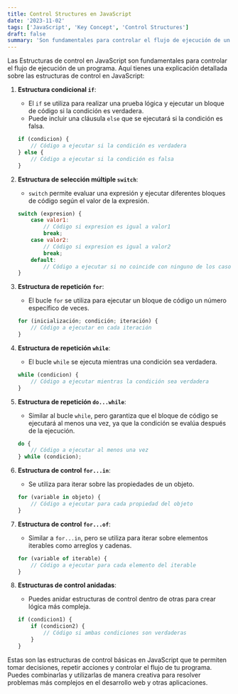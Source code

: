 ```yaml
---
title: Control Structures en JavaScript
date: '2023-11-02'
tags: ['JavaScript', 'Key Concept', 'Control Structures']
draft: false
summary: 'Son fundamentales para controlar el flujo de ejecución de un programa.'
---
```


Las Estructuras de control en JavaScript son fundamentales para controlar el flujo de ejecución de un programa. Aquí tienes una explicación detallada sobre las estructuras de control en JavaScript:

1. **Estructura condicional `if`**:
   - El `if` se utiliza para realizar una prueba lógica y ejecutar un bloque de código si la condición es verdadera.
   - Puede incluir una cláusula `else` que se ejecutará si la condición es falsa.

   ```javascript
   if (condicion) {
       // Código a ejecutar si la condición es verdadera
   } else {
       // Código a ejecutar si la condición es falsa
   }
   ```

2. **Estructura de selección múltiple `switch`**:
   - `switch` permite evaluar una expresión y ejecutar diferentes bloques de código según el valor de la expresión.

   ```javascript
   switch (expresion) {
       case valor1:
           // Código si expresion es igual a valor1
           break;
       case valor2:
           // Código si expresion es igual a valor2
           break;
       default:
           // Código a ejecutar si no coincide con ninguno de los casos
   }
   ```

3. **Estructura de repetición `for`**:
   - El bucle `for` se utiliza para ejecutar un bloque de código un número específico de veces.
   
   ```javascript
   for (inicialización; condición; iteración) {
       // Código a ejecutar en cada iteración
   }
   ```

4. **Estructura de repetición `while`**:
   - El bucle `while` se ejecuta mientras una condición sea verdadera.

   ```javascript
   while (condicion) {
       // Código a ejecutar mientras la condición sea verdadera
   }
   ```

5. **Estructura de repetición `do...while`**:
   - Similar al bucle `while`, pero garantiza que el bloque de código se ejecutará al menos una vez, ya que la condición se evalúa después de la ejecución.

   ```javascript
   do {
       // Código a ejecutar al menos una vez
   } while (condicion);
   ```

6. **Estructura de control `for...in`**:
   - Se utiliza para iterar sobre las propiedades de un objeto.

   ```javascript
   for (variable in objeto) {
       // Código a ejecutar para cada propiedad del objeto
   }
   ```

7. **Estructura de control `for...of`**:
   - Similar a `for...in`, pero se utiliza para iterar sobre elementos iterables como arreglos y cadenas.

   ```javascript
   for (variable of iterable) {
       // Código a ejecutar para cada elemento del iterable
   }
   ```

8. **Estructuras de control anidadas**:
   - Puedes anidar estructuras de control dentro de otras para crear lógica más compleja.

   ```javascript
   if (condicion1) {
       if (condicion2) {
           // Código si ambas condiciones son verdaderas
       }
   }
   ```

Estas son las estructuras de control básicas en JavaScript que te permiten tomar decisiones, repetir acciones y controlar el flujo de tu programa. Puedes combinarlas y utilizarlas de manera creativa para resolver problemas más complejos en el desarrollo web y otras aplicaciones.